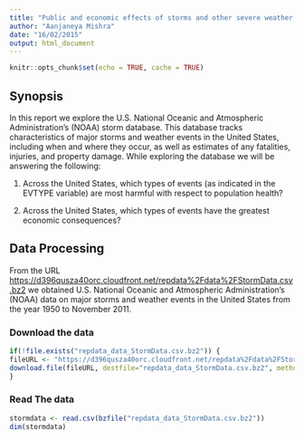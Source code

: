 ```yaml
---
title: "Public and economic effects of storms and other severe weather events in USA"
author: "Aanjaneya Mishra"
date: "16/02/2015"
output: html_document
---
```


```r
knitr::opts_chunk$set(echo = TRUE, cache = TRUE)
```

## Synopsis

In this report we explore the U.S. National Oceanic and Atmospheric Administration's (NOAA) storm database. This database tracks characteristics of major storms and weather events in the United States, including when and where they occur, as well as estimates of any fatalities, injuries, and property damage. While exploring the database we will be answering the following: 

1. Across the United States, which types of events (as indicated in the EVTYPE variable) are most harmful with respect to population health?

2. Across the United States, which types of events have the greatest economic consequences?

## Data Processing

From the URL [https://d396qusza40orc.cloudfront.net/repdata%2Fdata%2FStormData.csv.bz2](https://d396qusza40orc.cloudfront.net/repdata%2Fdata%2FStormData.csv.bz2) we obtained U.S. National Oceanic and Atmospheric Administration's (NOAA) data on major storms and weather events in the United States from the year 1950 to November 2011. 

### Download the data

```r
if(!file.exists("repdata_data_StormData.csv.bz2")) {
fileURL <- "https://d396qusza40orc.cloudfront.net/repdata%2Fdata%2FStormData.csv.bz2"
download.file(fileURL, destfile="repdata_data_StormData.csv.bz2", method = "curl")
}
```

### Read The data

```r
stormdata <- read.csv(bzfile("repdata_data_StormData.csv.bz2"))
dim(stormdata)
```

